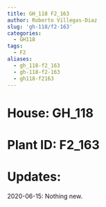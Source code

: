 ```yaml
---
title: GH_118 F2_163
author: Roberto Villegas-Diaz
slug: 'gh-118/f2-163'
categories:
  - GH118
tags:
  - F2
aliases:
  - gh_118-f2_163
  - gh-118-f2-163
  - gh118-f2163
---
```


# **House**: GH_118
# **Plant ID**: F2_163
# **Updates**: 
2020-06-15: Nothing new.
